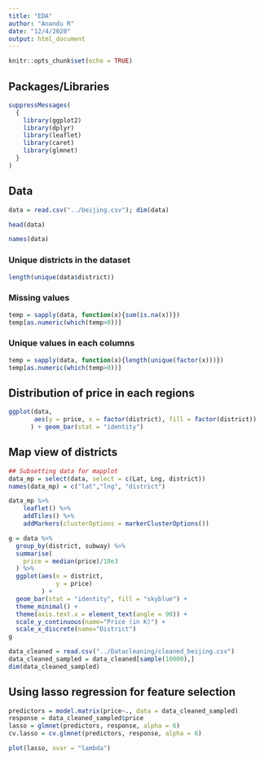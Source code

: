 ```yaml
---
title: "EDA"
author: "Anandu R"
date: "12/4/2020"
output: html_document
---
```


```r
knitr::opts_chunk$set(echo = TRUE)
```

## Packages/Libraries
```r
suppressMessages(
  {
    library(ggplot2)
    library(dplyr)
    library(leaflet)
    library(caret)
    library(glmnet)
  }
)
```

## Data
```r
data = read.csv("../beijing.csv"); dim(data)
```

```r
head(data)
```

```r
names(data)
```

### Unique districts in the dataset
```r
length(unique(data$district))
```

### Missing values 
```r
temp = sapply(data, function(x){sum(is.na(x))})
temp[as.numeric(which(temp>0))]
```

### Unique values in each columns
```r
temp = sapply(data, function(x){length(unique(factor(x)))})
temp[as.numeric(which(temp>0))]
```

## Distribution of price in each regions
```r
ggplot(data, 
       aes(y = price, x = factor(district), fill = factor(district))
      ) + geom_bar(stat = "identity") 
```

## Map view of districts
```r
## Subsetting data for mapplot
data_mp = select(data, select = c(Lat, Lng, district))
names(data_mp) = c("lat","lng", "district")

data_mp %>% 
    leaflet() %>%
    addTiles() %>%
    addMarkers(clusterOptions = markerClusterOptions()) 
```  


```r
g = data %>% 
  group_by(district, subway) %>%
  summarise(
    price = median(price)/10e3
  ) %>%
  ggplot(aes(x = district,
             y = price)
         ) + 
  geom_bar(stat = "identity", fill = "skyblue") +
  theme_minimal() +
  theme(axis.text.x = element_text(angle = 90)) + 
  scale_y_continuous(name="Price (in K)") + 
  scale_x_discrete(name="District") 
g
```

```r
data_cleaned = read.csv("../Datacleaning/cleaned_beijing.csv")
data_cleaned_sampled = data_cleaned[sample(10000),]
dim(data_cleaned_sampled)
```

## Using lasso regression for feature selection
```r
predictors = model.matrix(price~., data = data_cleaned_sampled)
response = data_cleaned_sampled$price
lasso = glmnet(predictors, response, alpha = 6)
cv.lasso = cv.glmnet(predictors, response, alpha = 6)

plot(lasso, xvar = "lambda")
```


